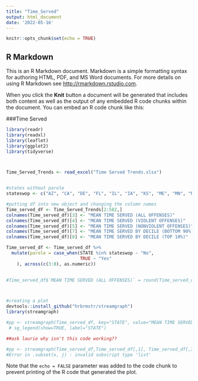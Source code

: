 ```yaml
---
title: "Time_Served"
output: html_document
date: '2022-05-16'
---
```


```r
knitr::opts_chunk$set(echo = TRUE)
```

## R Markdown

This is an R Markdown document. Markdown is a simple formatting syntax for authoring HTML, PDF, and MS Word documents. For more details on using R Markdown see <http://rmarkdown.rstudio.com>.

When you click the **Knit** button a document will be generated that includes both content as well as the output of any embedded R code chunks within the document. You can embed an R code chunk like this:

###Time Served


```r
library(readr)
library(readxl)
library(leaflet)
library(ggplot2)
library(tidyverse)



Time_Served_Trends <- read_excel("Time Served Trends.xlsx")


#states without parole
stateswop <- c("AZ", "CA", "DE", "FL", "IL", "IA", "KS", "ME", "MN", "NM", "NC", "OH", "OR", "VA", "WA", "WI")

#putting df into new object and changing the column names
Time_served_df <- Time_Served_Trends[2:582,]
colnames(Time_served_df)[3] <- "MEAN TIME SERVED (ALL OFFENSES)"
colnames(Time_served_df)[4] <- "MEAN TIME SERVED (VIOLENT OFFENSES)"
colnames(Time_served_df)[5] <- "MEAN TIME SERVED (NONVIOLENT OFFENSES)"
colnames(Time_served_df)[7] <- "MEAN TIME SERVED BY DECILE (BOTTOM 90%)"
colnames(Time_served_df)[8] <- "MEAN TIME SERVED BY DECILE (TOP 10%)"

Time_served_df <- Time_served_df %>%
  mutate(parole = case_when(STATE %in% stateswop ~ "No",
                            TRUE ~ "Yes"
    ), across(c(3:8), as.numeric))
    

#Time_served_df$`MEAN TIME SERVED (ALL OFFENSES)` = round(Time_served_df$`MEAN TIME SERVED (ALL OFFENSES)`, 2)) #across to do it to multiple, ask laurie if you can specifiy digits in across rfunction, wasn't able to 



#creating a plot
devtools::install_github("hrbrmstr/streamgraph")
library(streamgraph)

#pp <- streamgraph(Time_served_df, key="STATE", value="MEAN TIME SERVED (ALL OFFENSES)", date="YEAR", height="300px", width="1000px") %>%
 # sg_legend(show=TRUE, label="STATE")

##ask laurie why isn't this code working?? 

#pp <- streamgraph(Time_served_df,Time_served_df[,1], Time_served_df[,3],Time_served_df[,2], height="300px", width="1000px")
#Error in .subset(x, j) : invalid subscript type 'list'


```


Note that the `echo = FALSE` parameter was added to the code chunk to prevent printing of the R code that generated the plot.
